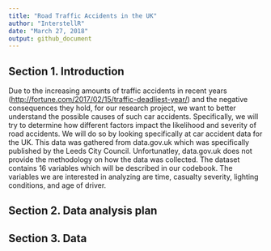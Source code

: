 ```yaml
---
title: "Road Traffic Accidents in the UK"
author: "InterstellR"
date: "March 27, 2018"
output: github_document
---
```


## Section 1. Introduction

Due to the increasing amounts of traffic accidents in recent years ([http://fortune.com/2017/02/15/traffic-deadliest-year/](source)) and the negative consequences they hold, for our research project, we want to better understand the possible causes of such car accidents. Specifically, we will try to determine how different factors impact the likelihood and severity of road accidents. We will do so by looking specifically at car accident data for the UK. This data was gathered from data.gov.uk which was specifically published by the Leeds City Council. Unfortunatley, data.gov.uk does not provide the methodology on how the data was collected. The dataset contains 16 variables which will be described in our codebook. The variables we are interested in analyzing are time, casualty severity, lighting conditions, and age of driver. 

## Section 2. Data analysis plan

## Section 3. Data
